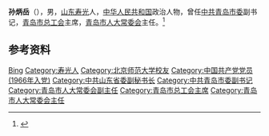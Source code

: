 '''孙炳岳'''（{{bd|1937年|11月|}}），男，[[山东|山东]][[寿光|寿光]]人，[[中华人民共和国|中华人民共和国]]政治人物，曾任[[中共青岛市委|中共青岛市委]]副书记，[[青岛市总工会|青岛市总工会]]主席，[[青岛市人大常委会|青岛市人大常委会]]主任。<ref>{{Cite web|title=青岛市副市级（实职）以上领导名单|url=http://qdsq.qingdao.gov.cn/n15752132/n20546841/n20670254/n32565841/181208181431089620.html|accessdate=2020-09-10|work=青岛市情网|archive-date=2020-02-16|archive-url=https://web.archive.org/web/20200216204634/http://qdsq.qingdao.gov.cn/n15752132/n20546841/n20670254/n32565841/181208181431089620.html|dead-url=no}}</ref>

== 参考资料 ==
{{reflist}}

{{中国人物小作品}}
{{中华人民共和国青岛市正职领导人}}

{{Authority control}}
{{DEFAULTSORT:Sun孙}}
[[Category:孙姓|Bing]]
[[Category:寿光人|Category:寿光人]]
[[Category:北京师范大学校友|Category:北京师范大学校友]]
[[Category:中国共产党党员_(1966年入党)|Category:中国共产党党员 (1966年入党)]]
[[Category:中共山东省委副秘书长|Category:中共山东省委副秘书长]]
[[Category:中共青岛市委副书记|Category:中共青岛市委副书记]]
[[Category:青岛市人大常委会副主任|Category:青岛市人大常委会副主任]]
[[Category:青岛市总工会主席|Category:青岛市总工会主席]]
[[Category:青岛市人大常委会主任|Category:青岛市人大常委会主任]]